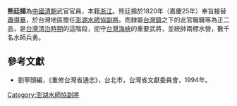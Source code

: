 '''熊廷揚'''為[[中國|中國]][[清朝|清朝]]武官官員，本籍[[浙江|浙江]]。熊廷揚於1820年（嘉慶25年）奉旨接替[[蕭得華|蕭得華]]，於台灣地區擔任[[澎湖水師協|澎湖水師協]][[副將|副將]]。而隸屬[[台灣鎮|台灣鎮]]之下的此官職職等為正二品，是[[台灣清治時期|台灣清治時期]]的這階段，扼守[[台灣海峽|台灣海峽]]的重要武將，並統帥兩標水營，數千名水師兵勇。
{{start box}}
{{s-before|[[蕭得華|蕭得華]]}}
{{s-title|[[澎湖水師協|澎湖水師協]][[副將|副將]]|1820年上任}}
{{s-after|[[陳化成|陳化成]]}}
{{end box}}

==參考文獻==
*劉寧顏編，《重修台灣省通志》，台北市，台灣省文獻委員會，1994年。

[[Category:澎湖水師協副將|Category:澎湖水師協副將]]